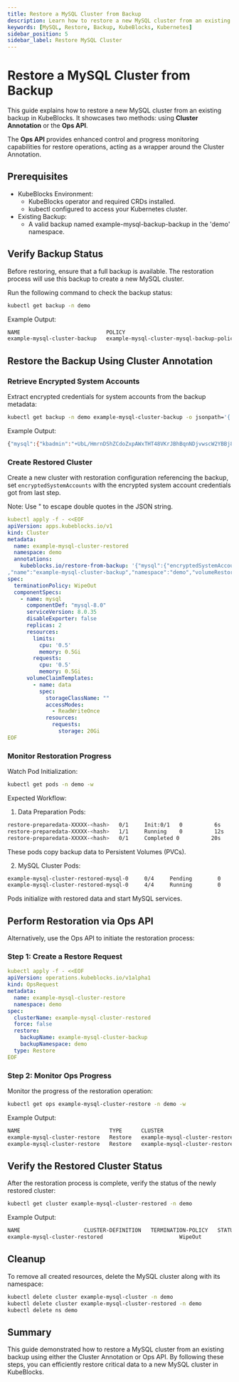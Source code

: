 ```yaml
---
title: Restore a MySQL Cluster from Backup
description: Learn how to restore a new MySQL cluster from an existing backup in KubeBlocks using the Cluster Annotation or Ops API.
keywords: [MySQL, Restore, Backup, KubeBlocks, Kubernetes]
sidebar_position: 5
sidebar_label: Restore MySQL Cluster
---
```



# Restore a MySQL Cluster from Backup

This guide explains how to restore a new MySQL cluster from an existing backup in KubeBlocks. It showcases two methods: using **Cluster Annotation** or the **Ops API**.

The **Ops API** provides enhanced control and progress monitoring capabilities for restore operations, acting as a wrapper around the Cluster Annotation.


## Prerequisites
- KubeBlocks Environment:
  - KubeBlocks operator and required CRDs installed.
  - kubectl configured to access your Kubernetes cluster.
- Existing Backup:
  - A valid backup named example-mysql-backup-backup in the 'demo' namespace.

## Verify Backup Status

Before restoring, ensure that a full backup is available. The restoration process will use this backup to create a new MySQL cluster.

Run the following command to check the backup status:
```bash
kubectl get backup -n demo
```

Example Output:
```bash
NAME                           POLICY                                      METHOD       REPO      STATUS      TOTAL-SIZE   DURATION   DELETION-POLICY   CREATION-TIME          COMPLETION-TIME        EXPIRATION-TIME
example-mysql-cluster-backup   example-mysql-cluster-mysql-backup-policy   xtrabackup   s3-repo   Completed   1633717      18s        Delete            2025-03-07T03:25:22Z   2025-03-07T03:25:40Z
```

## Restore the Backup Using Cluster Annotation

### Retrieve Encrypted System Accounts

Extract encrypted credentials for system accounts from the backup metadata:

```bash
kubectl get backup -n demo example-mysql-cluster-backup -o jsonpath='{.metadata.annotations.kubeblocks\.io/encrypted-system-accounts}'
```

Example Output:

```bash
{"mysql":{"kbadmin":"+UbL/HmrnDShZCdoZxpAWxTHT48VKrJBhBqnNDjvwscW2YBBj8biYf1REDA=","kbdataprotection":"zycglr6K6oeRpZlZBeFeTUoxGm+eSIC7bNotnz4UmFCLH8O77JsGM9gf3js=","kbmonitoring":"qX66By8D2ZJdMh5Pe9u149Fev4wVyNchi+U9QkDqPsW6hoVrbew/srZUEmE=","kbprobe":"n2VKC65TGg4N1GVr9en6EOZ0MQEf/DyDdQ0qeK9TbMRO2QMaJvKlpW9Bm5w=","kbreplicator":"1BOeBExnprxNshSCAHVGmBQ8dk+72edxQb1P2/2L2hD4M39cRLhoB60nW9Y=","proxysql":"u6NRl02g7+do5z1SVjhLTUYFqNp860wMQ1pfkH1JpsB/RKxIU6Gds2wNu7I=","root":"0YQW649uCaf0QqgAVDMX8OtNbatKYNlZE1aNRD8C2J8a9xHqPi8="}}
```

### Create Restored Cluster

Create a new cluster with restoration configuration referencing the backup, set `encryptedSystemAccounts` with the encrypted system account credentials got from last step.

Note: Use \" to escape double quotes in the JSON string.

```yaml
kubectl apply -f - <<EOF
apiVersion: apps.kubeblocks.io/v1
kind: Cluster
metadata:
  name: example-mysql-cluster-restored
  namespace: demo
  annotations:
    kubeblocks.io/restore-from-backup: '{"mysql":{"encryptedSystemAccounts":"{\"kbadmin\":\"+UbL/HmrnDShZCdoZxpAWxTHT48VKrJBhBqnNDjvwscW2YBBj8biYf1REDA=\",\"kbdataprotection\":\"zycglr6K6oeRpZlZBeFeTUoxGm+eSIC7bNotnz4UmFCLH8O77JsGM9gf3js=\",\"kbmonitoring\":\"qX66By8D2ZJdMh5Pe9u149Fev4wVyNchi+U9QkDqPsW6hoVrbew/srZUEmE=\",\"kbprobe\":\"n2VKC65TGg4N1GVr9en6EOZ0MQEf/DyDdQ0qeK9TbMRO2QMaJvKlpW9Bm5w=\",\"kbreplicator\":\"1BOeBExnprxNshSCAHVGmBQ8dk+72edxQb1P2/2L2hD4M39cRLhoB60nW9Y=\",\"proxysql\":\"u6NRl02g7+do5z1SVjhLTUYFqNp860wMQ1pfkH1JpsB/RKxIU6Gds2wNu7I=\",\"root\":\"0YQW649uCaf0QqgAVDMX8OtNbatKYNlZE1aNRD8C2J8a9xHqPi8=\"}"
,"name":"example-mysql-cluster-backup","namespace":"demo","volumeRestorePolicy":"Parallel"}}'
spec:
  terminationPolicy: WipeOut
  componentSpecs:
    - name: mysql
      componentDef: "mysql-8.0"
      serviceVersion: 8.0.35
      disableExporter: false
      replicas: 2
      resources:
        limits:
          cpu: '0.5'
          memory: 0.5Gi
        requests:
          cpu: '0.5'
          memory: 0.5Gi
      volumeClaimTemplates:
        - name: data
          spec:
            storageClassName: ""
            accessModes:
              - ReadWriteOnce
            resources:
              requests:
                storage: 20Gi
EOF
```

### Monitor Restoration Progress

Watch Pod Initialization:
```bash
kubectl get pods -n demo -w
```

Expected Workflow:

1. Data Preparation Pods:
```bash
restore-preparedata-XXXXX-<hash>   0/1     Init:0/1   0          6s
restore-preparedata-XXXXX-<hash>   1/1     Running    0          12s
restore-preparedata-XXXXX-<hash>   0/1     Completed 0          20s
```
These pods copy backup data to Persistent Volumes (PVCs).


2. MySQL Cluster Pods:
```bash
example-mysql-cluster-restored-mysql-0     0/4     Pending        0          0s
example-mysql-cluster-restored-mysql-0     4/4     Running        0          20s
```
Pods initialize with restored data and start MySQL services.

## Perform Restoration via Ops API

Alternatively, use the Ops API to initiate the restoration process:

### Step 1: Create a Restore Request

```yaml
kubectl apply -f - <<EOF
apiVersion: operations.kubeblocks.io/v1alpha1
kind: OpsRequest
metadata:
  name: example-mysql-cluster-restore
  namespace: demo
spec:
  clusterName: example-mysql-cluster-restored
  force: false
  restore:
    backupName: example-mysql-cluster-backup
    backupNamespace: demo
  type: Restore
EOF
```

### Step 2: Monitor Ops Progress

Monitor the progress of the restoration operation:
```bash
kubectl get ops example-mysql-cluster-restore -n demo -w
```
Example Output:
```bash
NAME                            TYPE      CLUSTER                         STATUS    PROGRESS   AGE
example-mysql-cluster-restore   Restore   example-mysql-cluster-restored   Running   -/-        55s
example-mysql-cluster-restore   Restore   example-mysql-cluster-restored   Succeed   -/-        3m3s
```


## Verify the Restored Cluster Status

After the restoration process is complete, verify the status of the newly restored cluster:
```bash
kubectl get cluster example-mysql-cluster-restored -n demo
```
Example Output:
```bash
NAME                    CLUSTER-DEFINITION   TERMINATION-POLICY   STATUS    AGE
example-mysql-cluster-restored                        WipeOut               Running   3m2s
```

## Cleanup
To remove all created resources, delete the MySQL cluster along with its namespace:

```bash
kubectl delete cluster example-mysql-cluster -n demo
kubectl delete cluster example-mysql-cluster-restored -n demo
kubectl delete ns demo
```

## Summary
This guide demonstrated how to restore a MySQL cluster from an existing backup using either the Cluster Annotation or Ops API. By following these steps, you can efficiently restore critical data to a new MySQL cluster in KubeBlocks.
